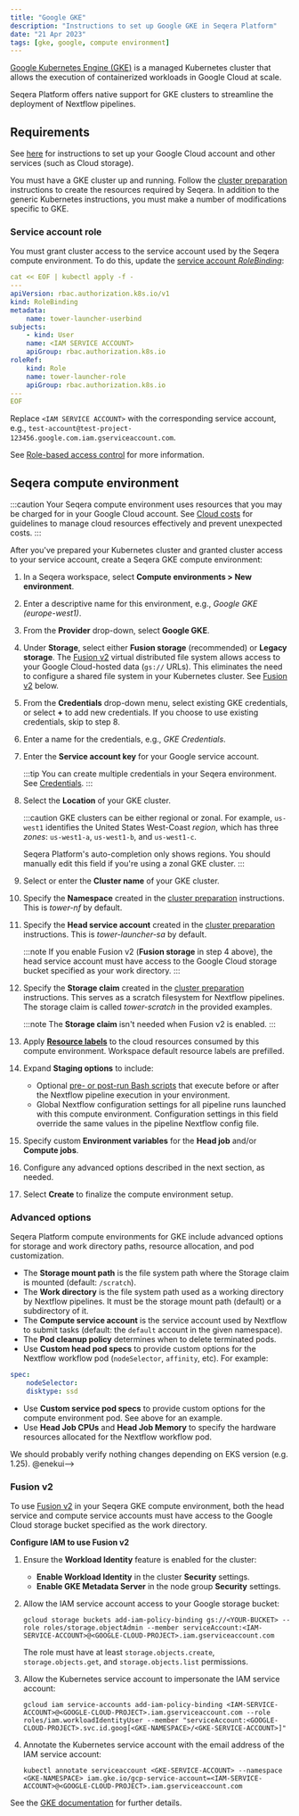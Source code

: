 ```yaml
---
title: "Google GKE"
description: "Instructions to set up Google GKE in Seqera Platform"
date: "21 Apr 2023"
tags: [gke, google, compute environment]
---
```


[Google Kubernetes Engine (GKE)](https://cloud.google.com/kubernetes-engine) is a managed Kubernetes cluster that allows the execution of containerized workloads in Google Cloud at scale.

Seqera Platform offers native support for GKE clusters to streamline the deployment of Nextflow pipelines.

## Requirements

See [here](../compute-envs/google-cloud-batch.mdx#configure-google-cloud) for instructions to set up your Google Cloud account and other services (such as Cloud storage).

You must have a GKE cluster up and running. Follow the [cluster preparation](../compute-envs/k8s.mdx#cluster-preparation) instructions to create the resources required by Seqera. In addition to the generic Kubernetes instructions, you must make a number of modifications specific to GKE.

### Service account role

You must grant cluster access to the service account used by the Seqera compute environment. To do this, update the [service account _RoleBinding_](https://cloud.google.com/kubernetes-engine/docs/how-to/role-based-access-control#rolebinding):

```yaml
cat << EOF | kubectl apply -f -
---
apiVersion: rbac.authorization.k8s.io/v1
kind: RoleBinding
metadata:
    name: tower-launcher-userbind
subjects:
    - kind: User
    name: <IAM SERVICE ACCOUNT>
    apiGroup: rbac.authorization.k8s.io
roleRef:
    kind: Role
    name: tower-launcher-role
    apiGroup: rbac.authorization.k8s.io
---
EOF
```

Replace `<IAM SERVICE ACCOUNT>` with the corresponding service account, e.g., `test-account@test-project-123456.google.com.iam.gserviceaccount.com`.

See [Role-based access control](https://cloud.google.com/kubernetes-engine/docs/how-to/role-based-access-control) for more information.

## Seqera compute environment

:::caution
Your Seqera compute environment uses resources that you may be charged for in your Google Cloud account. See [Cloud costs](../monitoring/cloud-costs.mdx) for guidelines to manage cloud resources effectively and prevent unexpected costs.
:::

After you've prepared your Kubernetes cluster and granted cluster access to your service account, create a Seqera GKE compute environment:

1. In a Seqera workspace, select **Compute environments > New environment**.
1. Enter a descriptive name for this environment, e.g., _Google GKE (europe-west1)_.
1. From the **Provider** drop-down, select **Google GKE**.
1. Under **Storage**, select either **Fusion storage** (recommended) or **Legacy storage**. The [Fusion v2](../supported_software/fusion/fusion.mdx) virtual distributed file system allows access to your Google Cloud-hosted data (`gs://` URLs). This eliminates the need to configure a shared file system in your Kubernetes cluster. See [Fusion v2](#fusion-v2) below.
1. From the **Credentials** drop-down menu, select existing GKE credentials, or select **+** to add new credentials. If you choose to use existing credentials, skip to step 8.
1. Enter a name for the credentials, e.g., _GKE Credentials_.
1. Enter the **Service account key** for your Google service account.

    :::tip
    You can create multiple credentials in your Seqera environment. See [Credentials](../credentials/overview.mdx).
    :::

1. Select the **Location** of your GKE cluster.

    :::caution
    GKE clusters can be either regional or zonal. For example, `us-west1` identifies the United States West-Coast _region_, which has three _zones_: `us-west1-a`, `us-west1-b`, and `us-west1-c`.

    Seqera Platform's auto-completion only shows regions. You should manually edit this field if you're using a zonal GKE cluster.
    :::

1. Select or enter the **Cluster name** of your GKE cluster.
1. Specify the **Namespace** created in the [cluster preparation](../compute-envs/k8s.mdx#cluster-preparation) instructions. This is _tower-nf_ by default.
1. Specify the **Head service account** created in the [cluster preparation](../compute-envs/k8s.mdx#cluster-preparation) instructions. This is _tower-launcher-sa_ by default.

    :::note
    If you enable Fusion v2 (**Fusion storage** in step 4 above), the head service account must have access to the Google Cloud storage bucket specified as your work directory.
    :::

1. Specify the **Storage claim** created in the [cluster preparation](../compute-envs/k8s.mdx#cluster-preparation) instructions. This serves as a scratch filesystem for Nextflow pipelines. The storage claim is called _tower-scratch_ in the provided examples.

    :::note
    The **Storage claim** isn't needed when Fusion v2 is enabled.
    :::

1. Apply [**Resource labels**](../resource-labels/overview.mdx) to the cloud resources consumed by this compute environment. Workspace default resource labels are prefilled.
1. Expand **Staging options** to include:
    - Optional [pre- or post-run Bash scripts](../launch/advanced.mdx#pre--post-run-scripts) that execute before or after the Nextflow pipeline execution in your environment.
    - Global Nextflow configuration settings for all pipeline runs launched with this compute environment. Configuration settings in this field override the same values in the pipeline Nextflow config file. 
1. Specify custom **Environment variables** for the **Head job** and/or **Compute jobs**.
1. Configure any advanced options described in the next section, as needed.
1. Select **Create** to finalize the compute environment setup.

### Advanced options

Seqera Platform compute environments for GKE include advanced options for storage and work directory paths, resource allocation, and pod customization.

- The **Storage mount path** is the file system path where the Storage claim is mounted (default: `/scratch`).
- The **Work directory** is the file system path used as a working directory by Nextflow pipelines. It must be the storage mount path (default) or a subdirectory of it.
- The **Compute service account** is the service account used by Nextflow to submit tasks (default: the `default` account in the given namespace).
- The **Pod cleanup policy** determines when to delete terminated pods.
- Use **Custom head pod specs** to provide custom options for the Nextflow workflow pod (`nodeSelector`, `affinity`, etc). For example:

```yaml
spec:
    nodeSelector:
    disktype: ssd
```

- Use **Custom service pod specs** to provide custom options for the compute environment pod. See above for an example.
- Use **Head Job CPUs** and **Head Job Memory** to specify the hardware resources allocated for the Nextflow workflow pod.

We should probably verify nothing changes depending on EKS version (e.g. 1.25). @enekui-->

### Fusion v2

To use [Fusion v2](../supported_software/fusion/fusion.mdx) in your Seqera GKE compute environment, both the head service and compute service accounts must have access to the Google Cloud storage bucket specified as the work directory.

**Configure IAM to use Fusion v2**

1. Ensure the **Workload Identity** feature is enabled for the cluster:

    - **Enable Workload Identity** in the cluster **Security** settings.
    - **Enable GKE Metadata Server** in the node group **Security** settings.

1. Allow the IAM service account access to your Google storage bucket:

    ```shell
    gcloud storage buckets add-iam-policy-binding gs://<YOUR-BUCKET> --role roles/storage.objectAdmin --member serviceAccount:<IAM-SERVICE-ACCOUNT>@<GOOGLE-CLOUD-PROJECT>.iam.gserviceaccount.com
    ```

    The role must have at least `storage.objects.create`, `storage.objects.get`, and `storage.objects.list` permissions.

1. Allow the Kubernetes service account to impersonate the IAM service account:

    ```shell
    gcloud iam service-accounts add-iam-policy-binding <IAM-SERVICE-ACCOUNT>@<GOOGLE-CLOUD-PROJECT>.iam.gserviceaccount.com --role roles/iam.workloadIdentityUser --member "serviceAccount:<GOOGLE-CLOUD-PROJECT>.svc.id.goog[<GKE-NAMESPACE>/<GKE-SERVICE-ACCOUNT>]"
    ```

1. Annotate the Kubernetes service account with the email address of the IAM service account:

    ```shell
    kubectl annotate serviceaccount <GKE-SERVICE-ACCOUNT> --namespace <GKE-NAMESPACE> iam.gke.io/gcp-service-account=<IAM-SERVICE-ACCOUNT>@<GOOGLE-CLOUD-PROJECT>.iam.gserviceaccount.com
    ```

See the [GKE documentation](https://cloud.google.com/kubernetes-engine/docs/how-to/workload-identity#authenticating_to) for further details.
